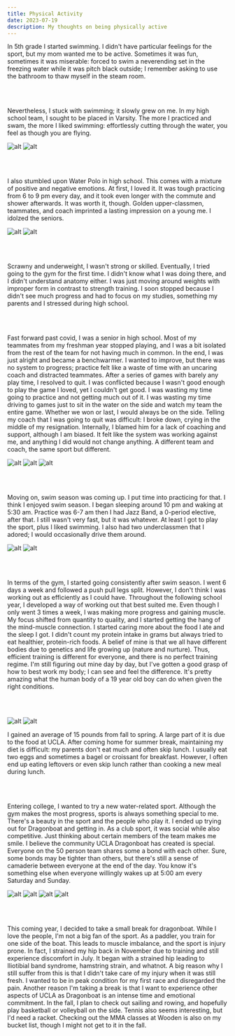 ```yaml
---
title: Physical Activity
date: 2023-07-19
description: My thoughts on being physically active
---
```


In 5th grade I started swimming. 
I didn't have particular feelings for the sport, but my mom wanted me to be active.
Sometimes it was fun, sometimes it was miserable: forced to swim a neverending set in the freezing water while it was pitch black outside; 
I remember asking to use the bathroom to thaw myself in the steam room.

<br></br>

Nevertheless, I stuck with swimming; it slowly grew on me. 
In my high school team, I sought to be placed in Varsity.
The more I practiced and swam, the more I liked swimming: effortlessly cutting through the water, you feel as though you are flying.
<div className='flex justify-center'>
    <img src="/swim-fly.jpg" alt="alt" className='w-1/4 rounded-lg mx-4 my-4'></img>
    <img src="/swim-back.jpg" alt="alt" className='w-1/4 rounded-lg mx-4 my-4'></img>
</div>

<br></br>

I also stumbled upon Water Polo in high school. This comes with a mixture of positive and negative emotions.
At first, I loved it. It was tough practicing from 6 to 9 pm every day, and it took even longer with the commute and shower afterwards.
It was worth it, though. Golden upper-classmen, teammates, and coach imprinted a lasting impression on a young me. I idolzed the seniors.

<div className='flex justify-center'>
    <img src="/wapo-intense.jpg" alt="alt" className='w-1/4 rounded-lg mx-4 my-4'></img>
    <img src="/wapo-pretty.jpg" alt="alt" className='w-1/4 rounded-lg mx-4 my-4'></img>
</div>

<br></br>

Scrawny and underweight, I wasn't strong or skilled. Eventually, I tried going to the gym for the first time. 
I didn't know what I was doing there, and I didn't understand anatomy either.
I was just moving around weights with improper form in contrast to strength training.
I soon stopped because I didn't see much progress and had to focus on my studies, something my parents and I stressed during high school.

<br></br>

Fast forward past covid, I was a senior in high school. 
Most of my teammates from my freshman year stopped playing, and I was a bit isolated from the rest of the team for not having much in common.
In the end, I was just alright and became a benchwarmer. 
I wanted to improve, but there was no system to progress; practice felt like a waste of time with an uncaring coach and distracted teammates.
After a series of games with barely any play time, I resolved to quit. 
I was conflicted because I wasn't good enough to play the game I loved, yet I couldn't get good. 
I was wasting my time going to practice and not getting much out of it. 
I was wasting my time driving to games just to sit in the water on the side and watch my team the entire game. Whether we won or last, I would always be on the side.
Telling my coach that I was going to quit was difficult: I broke down, crying in the middle of my resignation.
Internally, I blamed him for a lack of coaching and support, although I am biased.
It felt like the system was working against me, and anything I did would not change anything.
A different team and coach, the same sport but different.

<div className='flex justify-center'>
    <img src="/wapo-team.jpg" alt="alt" className='w-1/4 rounded-lg mx-4 my-4'></img>
    <img src="/wapo-nails.jpg" alt="alt" className='w-1/4 rounded-lg mx-4 my-4'></img>
    <img src="/wapo-watch.jpg" alt="alt" className='w-1/4 rounded-lg mx-4 my-4'></img>
</div>

<br></br>

Moving on, swim season was coming up. I put time into practicing for that. I think I enjoyed swim season.
I began sleeping around 10 pm and waking at 5:30 am. Practice was 6-7 am then I had Jazz Band, a 0-period elective, after that.
I still wasn't very fast, but it was whatever. At least I got to play the sport, plus I liked swimming. 
I also had two underclassmen that I adored; I would occasionally drive them around.
<div className='flex justify-center'>
    <img src="/swim-underclassmen.jpg" alt="alt" className='w-1/4 rounded-lg mx-4 my-4'></img>
    <img src="/swim-seniors.jpg" alt="alt" className='w-1/4 rounded-lg mx-4 my-4'></img>
</div>

<br></br>

In terms of the gym, I started going consistently after swim season. I went 6 days a week and followed a push pull legs split.
However, I don't think I was working out as efficiently as I could have.
Throughout the following school year, I developed a way of working out that best suited me.
Even though I only went 3 times a week, I was making more progress and gaining muscle. 
My focus shifted from quantity to quality, and I started getting the hang of the mind-muscle connection. 
I started caring more about the food I ate and the sleep I got. I didn't count my protein intake in grams but always tried to eat healthier, protein-rich foods.
A belief of mine is that we all have different bodies due to genetics and life growing up (nature and nurture). Thus, efficient training is different for everyone, and there is no perfect training regime. 
I'm still figuring out mine day by day, but I've gotten a good grasp of how to best work my body; I can see and feel the difference.
It's pretty amazing what the human body of a 19 year old boy can do when given the right conditions.

<br></br>

<div className='flex justify-center'>
    <img src="/gym-ig.jpg" alt="alt" className='w-1/4 rounded-lg mx-4 my-4'></img>
    <img src="/gym-paris.jpg" alt="alt" className='w-1/4 rounded-lg mx-4 my-4'></img>
</div>

I gained an average of 15 pounds from fall to spring. A large part of it is due to the food at UCLA.
After coming home for summer break, maintaining my diet is difficult: my parents don't eat much and often skip lunch. 
I usually eat two eggs and sometimes a bagel or croissant for breakfast. However, I often end up eating leftovers or even skip lunch rather than cooking a new meal during lunch. 

<br></br>

Entering college, I wanted to try a new water-related sport.
Although the gym makes the most progress, sports is always something special to me.
There's a beauty in the sport and the people who play it.
I ended up trying out for Dragonboat and getting in.
As a club sport, it was social while also competitive. 
Just thinking about certain members of the team makes me smile. I believe the community UCLA Dragonboat has created is special. Everyone on the 50 person team shares some a bond with each other. Sure, some bonds may be tighter than others, but there's still a sense of camaderie between everyone at the end of the day.
You know it's something else when everyone willingly wakes up at 5:00 am every Saturday and Sunday.

<div className='flex justify-center'>
    <img src="/db-cc.jpg" alt="alt" className='w-1/4 rounded-lg mx-4 my-4'></img>
    <img src="/db-golden-photoshoot.jpg" alt="alt" className='w-1/4 rounded-lg mx-4 my-4'></img>
    <img src="/db-bblb.jpg" alt="alt" className='w-1/4 rounded-lg mx-4 my-4'></img>
    <img src="/db-bigboys.jpg" alt="alt" className='w-1/4 rounded-lg mx-4 my-4'></img>
</div>

<br></br>

This coming year, I decided to take a small break for dragonboat. 
While I love the people, I'm not a big fan of the sport. As a paddler, you train for one side of the boat. This leads to muscle imbalance, and the sport is injury prone. In fact, I strained my hip back in November due to training and still experience discomfort in July. It began with a strained hip leading to Iliotibial band syndrome, hamstring strain, and whatnot. A big reason why I still suffer from this is that I didn't take care of my injury when it was still fresh. I wanted to be in peak condition for my first race and disregarded the pain. 
Another reason I'm taking a break is that I want to experience other aspects of UCLA as Dragonboat is an intense time and emotional commitment.
In the fall, I plan to check out sailing and rowing, and hopefully play basketball or volleyball on the side.
Tennis also seems interesting, but I'd need a racket. Checking out the MMA classes at Wooden is also on my bucket list, though I might not get to it in the fall.